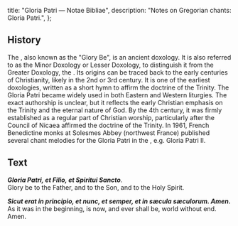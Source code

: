   title: "Gloria Patri — Notae Bibliae",
  description: "Notes on Gregorian chants: Gloria Patri.",
};

<Initial text="Gloria Patri" />

## History

The <Definition lang="latin" anchor="gloria-patri" text="Gloria Patri" />, also known as the "Glory Be", is an ancient doxology. It is also referred to as the Minor Doxology or Lesser Doxology, to distinguish it from the Greater Doxology, the *<Definition lang="latin" anchor="gloria-in-excelsis-deo" text="Gloria in excelsis Deo" />*. Its origins can be traced back to the early centuries of Christianity, likely in the 2nd or 3rd century. It is one of the earliest doxologies, written as a short hymn to affirm the doctrine of the Trinity. The Gloria Patri became widely used in both Eastern and Western liturgies. The exact authorship is unclear, but it reflects the early Christian emphasis on the Trinity and the eternal nature of God. By the 4th century, it was firmly established as a regular part of Christian worship, particularly after the Council of Nicaea affirmed the doctrine of the Trinity. In 1961, French Benedictine monks at Solesmes Abbey (northwest France) published several chant melodies for the Gloria Patri in the *<Definition lang="latin" anchor="liber-usualis" text="Liber Usualis" />*, e.g. Gloria Patri II.

## Text

***Gloria Patri, et Filio, et Spiritui Sancto***.<br/>
Glory be to the Father, and to the Son, and to the Holy Spirit.

***Sicut erat in principio, et nunc, et semper, et in sæcula sæculorum. Amen.***<br/>
As it was in the beginning, is now, and ever shall be, world without end. Amen.
